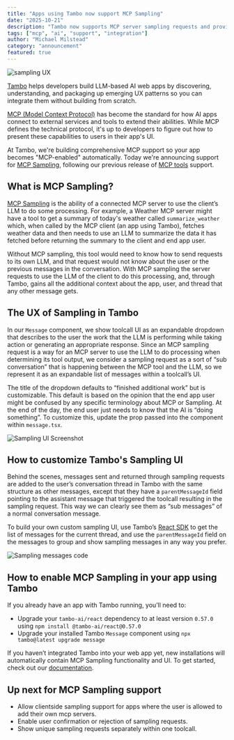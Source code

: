 ```yaml
---
title: "Apps using Tambo now support MCP Sampling"
date: "2025-10-21"
description: "Tambo now supports MCP server sampling requests and provides UI."
tags: ["mcp", "ai", "support", "integration"]
author: "Michael Milstead"
category: "announcement"
featured: true
---
```


<BlogPost title="Apps using Tambo now support MCP Sampling" author="Michael Milstead" date="October 21, 2025">

<img
  src="/assets/blog/mcp-sampling-support/full2.gif"
  alt="sampling UX"
  className="max-w-lg mx-auto rounded-md"
/>

[Tambo](https://tambo.co) helps developers build LLM-based AI web apps by discovering, understanding, and packaging up emerging UX patterns so you can integrate them without building from scratch.

[MCP (Model Context Protocol)](https://modelcontextprotocol.io/docs/getting-started/intro) has become the standard for how AI apps connect to external services and tools to extend their abilities. While MCP defines the technical protocol, it's up to developers to figure out how to present these capabilities to users in their app's UI.

At Tambo, we're building comprehensive MCP support so your app becomes "MCP-enabled" automatically. Today we're announcing support for [MCP Sampling](https://modelcontextprotocol.io/docs/learn/client-concepts#sampling), following our previous release of [MCP tools](https://modelcontextprotocol.io/docs/learn/server-concepts#tools) support.

## What is MCP Sampling?

[MCP Sampling](https://modelcontextprotocol.io/docs/learn/client-concepts#sampling) is the ability of a connected MCP server to use the client’s LLM to do some processing. For example, a Weather MCP server might have a tool to get a summary of today's weather called `summarize_weather` which, when called by the MCP client (an app using Tambo), fetches weather data and then needs to use an LLM to summarize the data it has fetched before returning the summary to the client and end app user.

Without MCP sampling, this tool would need to know how to send requests to its own LLM, and that request would not know about the user or the previous messages in the conversation. With MCP sampling the server requests to use the LLM of the client to do this processing, and, through Tambo, gains all the additional context about the app, user, and thread that any other message gets.

## The UX of Sampling in Tambo

In our `Message` component, we show toolcall UI as an expandable dropdown that describes to the user the work that the LLM is performing while taking action or generating an appropriate response. Since an MCP sampling request is a way for an MCP server to use the LLM to do processing when determining its tool output, we consider a sampling request as a sort of “sub conversation” that is happening between the MCP tool and the LLM, so we represent it as an expandable list of messages within a toolcall’s UI.

The title of the dropdown defaults to “finished additional work” but is customizable. This default is based on the opinion that the end app user might be confused by any specific terminology about MCP or Sampling. At the end of the day, the end user just needs to know that the AI is “doing something”. To customize this, update the prop passed into the component within `message.tsx`.

<img
  src="/assets/blog/mcp-sampling-support/custom-sampling-title.png"
  alt="Sampling UI Screenshot"
  className="max-w-md mx-auto rounded-md"
/>

## How to customize Tambo's Sampling UI

Behind the scenes, messages sent and returned through sampling requests are added to the user’s conversation thread in Tambo with the same structure as other messages, except that they have a `parentMessageId` field pointing to the assistant message that triggered the toolcall resulting in the sampling request. This way we can clearly see them as “sub messages” of a normal conversation message.

To build your own custom sampling UI, use Tambo’s [React SDK](https://github.com/tambo-ai/tambo) to get the list of messages for the current thread, and use the `parentMessageId` field on the messages to group and show sampling messages in any way you prefer.

<img
  src="/assets/blog/mcp-sampling-support/custom-sampling-code.png"
  alt="Sampling messages code"
  className="max-w-full mx-auto rounded-md"
/>

## How to enable MCP Sampling in your app using Tambo

If you already have an app with Tambo running, you’ll need to:

- Upgrade your `tambo-ai/react` dependency to at least version `0.57.0` using `npm install @tambo-ai/react@0.57.0`
- Upgrade your installed Tambo `Message` component using `npx tambo@latest upgrade message`

If you haven’t integrated Tambo into your web app yet, new installations will automatically contain MCP Sampling functionality and UI. To get started, check out our [documentation](https://docs.tambo.co/getting-started/quickstart).

## Up next for MCP Sampling support

- Allow clientside sampling support for apps where the user is allowed to add their own mcp servers.
- Enable user confirmation or rejection of sampling requests.
- Show unique sampling requests separately within one toolcall.

</BlogPost>
